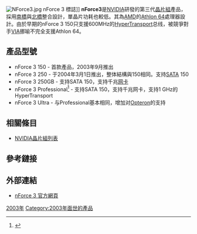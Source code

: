 {{lowercase}}
[[File:NForce3.jpg|right]] nForce 3 標誌]]
'''nForce3'''是[[NVIDIA|NVIDIA]]研發的第三代[[晶片組|晶片組]]產品，採用[[南橋|南橋]]與[[北橋|北橋]]整合設計，單晶片功耗也較低。其為[[AMD|AMD]]的[[Athlon_64|Athlon 64]]處理器設計。由於早期的nForce 3 150只支援600MHz的[[HyperTransport|HyperTransport]]总线，被競爭對手[[VIA|VIA]]挪喻不完全支援Athlon 64。

== 產品型號 ==
*nForce 3 150 - 首款產品，2003年9月推出
*nForce 3 250 - 于2004年3月1日推出，整体結構與150相同。支持[[SATA|SATA]] 150
*nForce 3 250GB - 支持SATA 150，支持千兆[[网卡|网卡]]
*nForce 3 Professional<ref>{{Cite web |url=http://www.nvidia.com/object/IO_20030421_7692.html |title=NVIDIA Extends NVIDIA nForce Platform into Professional Workstation Market |accessdate=2009-10-13 |archive-date=2008-12-02 |archive-url=https://web.archive.org/web/20081202002104/http://www.nvidia.com/object/IO_20030421_7692.html |dead-url=no }}</ref> - 支持SATA 150，支持千兆网卡，支持1 GHz的HyperTransport
*nForce 3 Ultra - 与Professional基本相同，增加对[[Opteron|Opteron]]的支持

== 相關條目 ==
* [[NVIDIA晶片組列表|NVIDIA晶片組列表]]

== 參考鏈接 ==
{{reflist}}

== 外部連結 ==
* [http://www.nvidia.com/page/nf3.html nForce 3 官方網頁]{{Wayback|url=http://www.nvidia.com/page/nf3.html |date=20060110090319 }}

{{NVIDIA}}

[[Category:nForce系列|2003年]]
[[Category:2003年面世的產品|Category:2003年面世的產品]]